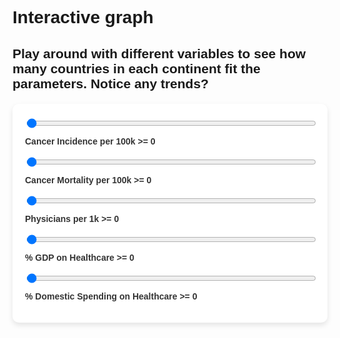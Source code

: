 # Interactive graph

## Play around with different variables to see how many countries in each continent fit the parameters. Notice any trends?

<style>
  * {
    font-family: sans-serif;
  }
  
  /* Style for the slider container */
  #slider-container {
    background-color: white; /* Set the background color of the container to white */
    padding: 20px;
    border-radius: 10px;
    box-shadow: 0px 4px 8px rgba(0, 0, 0, 0.1); /* Optional: Add shadow for a soft look */
    margin-top: 20px;
  }

  /* Style for individual sliders */
  #slider-container input[type="range"] {
    background-color: white; /* Set the background of the slider to white */
    border: 1px solid #ccc; /* Add a light border to the slider */
    border-radius: 10px;
  }

  /* Style for the slider labels */
  #slider-container p {
    font-size: 14px;
    font-weight: bold;
    margin-top: 10px;
    color: #333;
  }
</style> 

<div id="plot">
</div>

<div id="slider-container">
  <!-- First slider (Cancer Incidence per 100k) -->
  <input id="slider1" type="range" min="0" max="840" step="1" value="0" style="width: 100%;">
  <p id="sliderLabel1">Cancer Incidence per 100k >= 0</p>

  <!-- Second slider (Cancer Mortality per 100k) -->
  <input id="slider2" type="range" min="0" max="342" step="1" value="0" style="width: 100%;">
  <p id="sliderLabel2">Cancer Mortality per 100k >= 0</p>

  <!-- Third slider (Physicians per 1k) -->
  <input id="slider3" type="range" min="0" max="8.2" step="0.01" value="0" style="width: 100%;">
  <p id="sliderLabel3">Physicians per 1k >= 0</p>

  <!-- Fourth slider (% GDP on Healthcare) -->
  <input id="slider4" type="range" min="0" max="18.6" step="0.1" value="0" style="width: 100%;">
  <p id="sliderLabel4">% GDP on Healthcare >= 0</p>

  <!-- Fifth slider (% Domestic Spending on Healthcare) -->
  <input id="slider5" type="range" min="0" max="27" step="0.1" value="0" style="width: 100%;">
  <p id="sliderLabel5">% Domestic Spending on Healthcare >= 0</p>
</div>

<script src="https://cdn.jsdelivr.net/npm/d3@7"></script>
<script src="scripts/myscript.js"></script>
